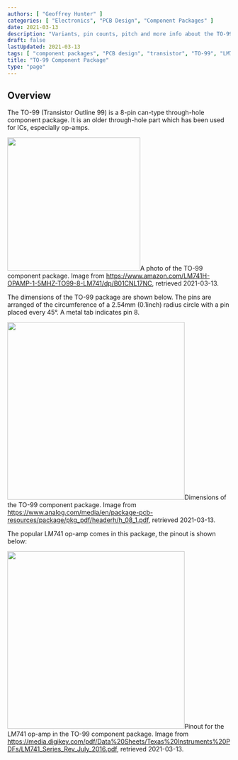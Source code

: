 ```yaml
---
authors: [ "Geoffrey Hunter" ]
categories: [ "Electronics", "PCB Design", "Component Packages" ]
date: 2021-03-13
description: "Variants, pin counts, pitch and more info about the TO-99 component package."
draft: false
lastUpdated: 2021-03-13
tags: [ "component packages", "PCB design", "transistor", "TO-99", "LM741", "op-amp" ]
title: "TO-99 Component Package"
type: "page"
---
```



## Overview

The TO-99 (Transistor Outline 99) is a 8-pin can-type through-hole component package. It is an older through-hole part which has been used for ICs, especially op-amps.


<Image src={lm741h_op_amp_to_99_component_package_photo} width="300px">A photo of the TO-99 component package. Image from https://www.amazon.com/LM741H-OPAMP-1-5MHZ-TO99-8-LM741/dp/B01CNL17NC, retrieved 2021-03-13.</Image>

The dimensions of the TO-99 package are shown below. The pins are arranged of the circumference of a 2.54mm (0.1inch) radius circle with a pin placed every 45°. A metal tab indicates pin 8.


<Image src={to_99_component_package_dimensions_analog_devices} width="400px">Dimensions of the TO-99 component package. Image from https://www.analog.com/media/en/package-pcb-resources/package/pkg_pdf/headerh/h_08_1.pdf, retrieved 2021-03-13.</Image>

The popular LM741 op-amp comes in this package, the pinout is shown below:


<Image src={lm741_op_amp_pinout_in_to_99_component_package} width="400px">Pinout for the LM741 op-amp in the TO-99 component package. Image from https://media.digikey.com/pdf/Data%20Sheets/Texas%20Instruments%20PDFs/LM741_Series_Rev_July_2016.pdf, retrieved 2021-03-13.</Image>
